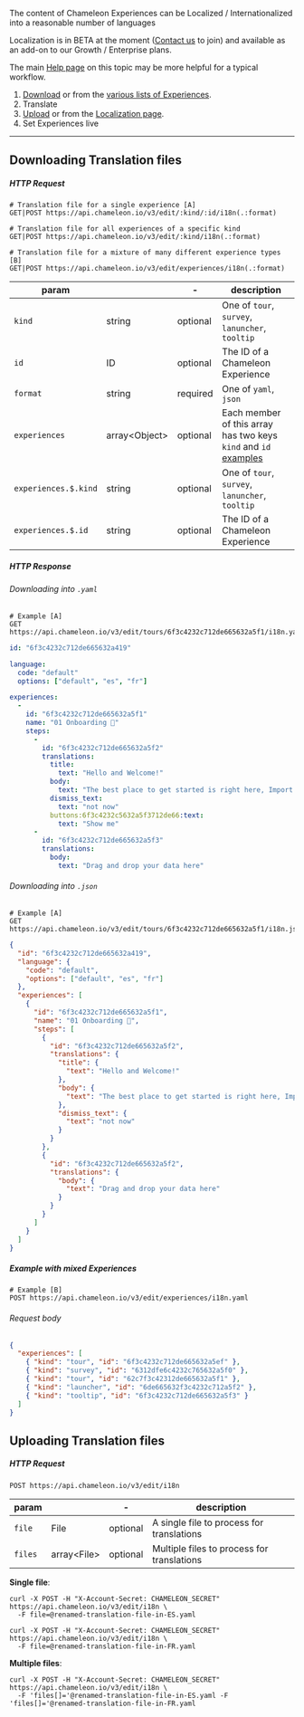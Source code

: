 The content of Chameleon Experiences can be Localized / Internationalized into a reasonable number of languages

<Warning>Localization is in BETA at the moment ([Contact us](https://app.chameleon.io/help) to join) and available as an add-on to our Growth / Enterprise plans.</Warning>

<Tip>The main [Help page](https://help.chameleon.io/en/articles/5868890) on this topic may be more helpful for a typical workflow.</Tip>

1. [Download](/api/translation#download-translation-files) or from the [various lists of Experiences](https://app.chameleon.io).
2. Translate
3. [Upload](/api/translation#upload-translation-files) or from the [Localization page](https://app.chameleon.io/settings/translations).
4. Set Experiences live

----

## Downloading Translation files

##### HTTP Request

```
# Translation file for a single experience [A]
GET|POST https://api.chameleon.io/v3/edit/:kind/:id/i18n(.:format)

# Translation file for all experiences of a specific kind
GET|POST https://api.chameleon.io/v3/edit/:kind/i18n(.:format)

# Translation file for a mixture of many different experience types [B]
GET|POST https://api.chameleon.io/v3/edit/experiences/i18n(.:format)
```


| param                |                     | -        | description                                                                                                             |
|----------------------|---------------------|----------|-------------------------------------------------------------------------------------------------------------------------|
| `kind`               | string              | optional | One of `tour`, `survey`, `lanuncher`, `tooltip`                                                                         |
| `id`                 | ID                  | optional | The ID of a Chameleon Experience                                                                                        |
| `format`             | string              | required | One of `yaml`, `json`                                                                                                   |
| `experiences`        | array&lt;Object&gt; | optional | Each member of this array has two keys `kind` and `id` [examples](/api/translations#example-download-experiences) |
| `experiences.$.kind` | string              | optional | One of `tour`, `survey`, `lanuncher`, `tooltip`                                                                                                              |
| `experiences.$.id`   | string              | optional | The ID of a Chameleon Experience                                                                                                                       |



##### HTTP Response

###### Downloading into `.yaml`

```
# Example [A]
GET https://api.chameleon.io/v3/edit/tours/6f3c4232c712de665632a5f1/i18n.yaml
```

```yaml
id: "6f3c4232c712de665632a419"

language:
  code: "default"
  options: ["default", "es", "fr"]

experiences:
  -
    id: "6f3c4232c712de665632a5f1"
    name: "01 Onboarding 🚧"
    steps:
      -
        id: "6f3c4232c712de665632a5f2"
        translations:
          title:
            text: "Hello and Welcome!"
          body:
            text: "The best place to get started is right here, Import your first 100 data points"
          dismiss_text:
            text: "not now"
          buttons:6f3c4232c5632a5f3712de66:text:
            text: "Show me"
      -
        id: "6f3c4232c712de665632a5f3"
        translations:
          body:
            text: "Drag and drop your data here"
```

###### Downloading into `.json`

```
# Example [A]
GET https://api.chameleon.io/v3/edit/tours/6f3c4232c712de665632a5f1/i18n.json
```

```json
{
  "id": "6f3c4232c712de665632a419",
  "language": {
    "code": "default",
    "options": ["default", "es", "fr"]
  },
  "experiences": [
    {
      "id": "6f3c4232c712de665632a5f1",
      "name": "01 Onboarding 🚧",
      "steps": [
        {
          "id": "6f3c4232c712de665632a5f2",
          "translations": {
            "title": {
              "text": "Hello and Welcome!"
            },
            "body": {
              "text": "The best place to get started is right here, Import your first 100 data points"
            },
            "dismiss_text": {
              "text": "not now"
            }
          }
        },
        {
          "id": "6f3c4232c712de665632a5f2",
          "translations": {
            "body": {
              "text": "Drag and drop your data here"
            }
          }
        }
      ]
    }
  ]
}
```

##### Example with mixed Experiences

```
# Example [B]
POST https://api.chameleon.io/v3/edit/experiences/i18n.yaml
```

###### Request body

```json
{
  "experiences": [
    { "kind": "tour", "id": "6f3c4232c712de665632a5ef" },
    { "kind": "survey", "id": "6312dfe6c4232c765632a5f0" },
    { "kind": "tour", "id": "62c7f3c42312de665632a5f1" },
    { "kind": "launcher", "id": "6de665632f3c4232c712a5f2" },
    { "kind": "tooltip", "id": "6f3c4232c712de665632a5f3" }
  ]
}
```


## Uploading Translation files

##### HTTP Request

```
POST https://api.chameleon.io/v3/edit/i18n
```


| param                |                   | -        | description                                |
|----------------------|-------------------|----------|--------------------------------------------|
| `file`               | File              | optional | A single file to process for translations  |
| `files`              | array&lt;File&gt; | optional | Multiple files to process for translations |


**Single file**:

```text
curl -X POST -H "X-Account-Secret: CHAMELEON_SECRET" https://api.chameleon.io/v3/edit/i18n \
  -F file=@renamed-translation-file-in-ES.yaml

curl -X POST -H "X-Account-Secret: CHAMELEON_SECRET" https://api.chameleon.io/v3/edit/i18n \
  -F file=@renamed-translation-file-in-FR.yaml
```

**Multiple files**:

```text
curl -X POST -H "X-Account-Secret: CHAMELEON_SECRET" https://api.chameleon.io/v3/edit/i18n \
  -F 'files[]='@renamed-translation-file-in-ES.yaml -F 'files[]='@renamed-translation-file-in-FR.yaml
```




